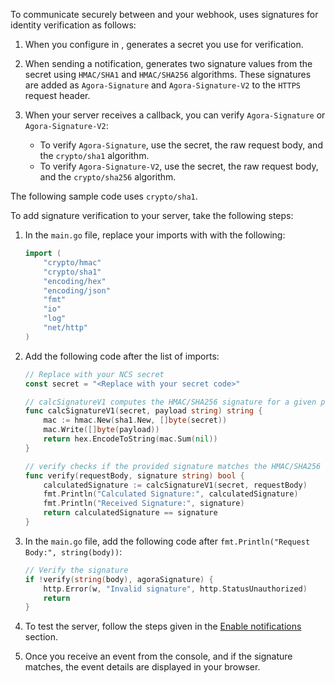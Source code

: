 To communicate securely between <Vg k="NCS_LONG" /> and your webhook,  <Vg k="AGORA_BACKEND" />  uses signatures for identity verification as follows:

1. When you configure <Vg k="NCS_LONG" /> in <Vg k="CONSOLE" />,  <Vg k="AGORA_BACKEND" />  generates a secret you use for verification.
1. When sending a notification,  <Vg k="NCS_LONG" /> generates two signature values from the secret using `HMAC/SHA1` and `HMAC/SHA256` algorithms. These signatures are added as `Agora-Signature` and `Agora-Signature-V2` to the `HTTPS` request header.
1. When your server receives a callback, you can verify `Agora-Signature` or `Agora-Signature-V2`: 

    * To verify `Agora-Signature`, use the secret, the raw request body, and the `crypto/sha1` algorithm. 
    * To verify `Agora-Signature-V2`, use the secret, the raw request body, and the `crypto/sha256` algorithm.
     
The following sample code uses `crypto/sha1`. 

To add signature verification to your server, take the following steps:

1. In the `main.go` file, replace your imports with with the following:
    
    ```go
	import (
		"crypto/hmac"
		"crypto/sha1"
		"encoding/hex"
		"encoding/json"
		"fmt"
		"io"
		"log"
		"net/http"	
	)
	```

1. Add the following code after the list of imports:

	```go
	// Replace with your NCS secret
	const secret = "<Replace with your secret code>"

	// calcSignatureV1 computes the HMAC/SHA256 signature for a given payload and secret
	func calcSignatureV1(secret, payload string) string {
		mac := hmac.New(sha1.New, []byte(secret))
		mac.Write([]byte(payload))
		return hex.EncodeToString(mac.Sum(nil))
	}

	// verify checks if the provided signature matches the HMAC/SHA256 signature of the request body
	func verify(requestBody, signature string) bool {
		calculatedSignature := calcSignatureV1(secret, requestBody)
		fmt.Println("Calculated Signature:", calculatedSignature)
		fmt.Println("Received Signature:", signature)
		return calculatedSignature == signature
	}
	```

1. In the `main.go` file, add the following code after `fmt.Println("Request Body:", string(body))`:

    ```go
	// Verify the signature
	if !verify(string(body), agoraSignature) {
		http.Error(w, "Invalid signature", http.StatusUnauthorized)
		return
	}
    ```

1. To test the server, follow the steps given in the [Enable notifications](#enable-notifications) section.

1. Once you receive an event from the console, and if the signature matches, the event details are displayed in your browser.
